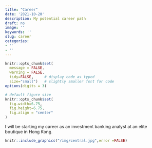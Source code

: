 ```yaml
---
title: "Career"
date: '2021-10-20'
description: My potential career path
draft: no
image: ''
keywords: ''
slug: career
categories:
- ''
- ''
---
```



```r
knitr::opts_chunk$set(
  message = FALSE, 
  warning = FALSE, 
  tidy=FALSE,     # display code as typed
  size="small")   # slightly smaller font for code
options(digits = 3)

# default figure size
knitr::opts_chunk$set(
  fig.width=6.75, 
  fig.height=6.75,
  fig.align = "center"
)
```

I will be starting my career as an investment banking analyst at an elite boutique in Hong Kong. 
```r
knitr::include_graphics("/img/central.jpg",error =FALSE)     
```


